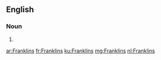 ==English==

===Noun===
{{head|en|noun plural form}}

# {{plural of|Franklin|lang=en}}

[[ar:Franklins]]
[[fr:Franklins]]
[[ku:Franklins]]
[[mg:Franklins]]
[[nl:Franklins]]